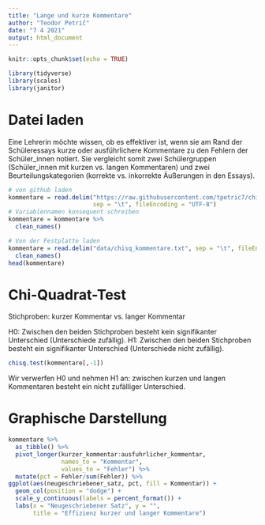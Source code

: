 ```yaml
---
title: "Lange und kurze Kommentare"
author: "Teodor Petrič"
date: "7 4 2021"
output: html_document
---
```


```r
knitr::opts_chunk$set(echo = TRUE)
```

```r
library(tidyverse)
library(scales)
library(janitor)

```

# Datei laden

Eine Lehrerin möchte wissen, ob es effektiver ist, wenn sie am Rand der Schüleressays kurze oder ausführlichere Kommentare zu den Fehlern der Schüler_innen notiert. Sie vergleicht somit zwei Schülergruppen (Schüler_innen mit kurzen vs. langen Kommentaren) und zwei Beurteilungskategorien (korrekte vs. inkorrekte Äußerungen in den Essays).

```r
# von github laden
kommentare = read.delim("https://raw.githubusercontent.com/tpetric7/chi-sq/main/data/chisq_kommentare.txt",
                        sep = "\t", fileEncoding = "UTF-8")
# Variablennamen konsequent schreiben
kommentare = kommentare %>% 
  clean_names()

# Von der Festplatte laden
kommentare = read.delim("data/chisq_kommentare.txt", sep = "\t", fileEncoding = "UTF-8") %>% 
  clean_names()
head(kommentare)

```

# Chi-Quadrat-Test

Stichproben: kurzer Kommentar vs. langer Kommentar

H0: Zwischen den beiden Stichproben besteht kein signifikanter Unterschied (Unterschiede zufällig).
H1: Zwischen den beiden Stichproben besteht ein signifikanter Unterschied (Unterschiede nicht zufällig).

```r
chisq.test(kommentare[,-1])

```

Wir verwerfen H0 und nehmen H1 an: zwischen kurzen und langen Kommentaren besteht ein nicht zufälliger Unterschied.


# Graphische Darstellung

```r
kommentare %>% 
  as_tibble() %>% 
  pivot_longer(kurzer_kommentar:ausfuhrlicher_kommentar, 
               names_to = "Kommentar",
               values_to = "Fehler") %>% 
  mutate(pct = Fehler/sum(Fehler)) %>% 
ggplot(aes(neugeschriebener_satz, pct, fill = Kommentar)) +
  geom_col(position = "dodge") +
  scale_y_continuous(labels = percent_format()) +
  labs(x = "Neugeschriebener Satz", y = "",
       title = "Effizienz kurzer und langer Kommentare")

```

